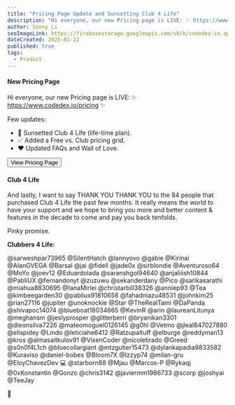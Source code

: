 ```yaml
---
title: "Pricing Page Update and Sunsetting Club 4 Life"
description: "Hi everyone, our new Pricing page is LIVE: ✨ https://www.codedex.io/pricing ✨"
author: Sonny Li
seoImageLink: https://firebasestorage.googleapis.com/v0/b/codedex-io.appspot.com/o/blogs%2Fpricing-page-club-4-life%2Fbanner.png?alt=media&token=a5b258db-57e0-4e17-b4a2-8dc2d547e626
dateCreated: 2025-01-22
published: true
tags:
  - Product
---
```


#### New Pricing Page

Hi everyone, our new Pricing page is LIVE: ✨ https://www.codedex.io/pricing ✨

Few updates:
- 🌅 Sunsetted Club 4 Life (life-time plan).
- ✅ Added a Free vs. Club pricing grid.
- ❤️ Updated FAQs and Wall of Love.

<div style={{ display: "flex", justifyContent: "center", marginBottom: "1.2rem", transform: "scale(.9)" }}>
  <a href="https://www.codedex.io/pricing" style={{ all: "unset" }} target="_blank" and rel="noopener noreferrer"><Button variant="yellow">View Pricing Page</Button></a>
</div>

#### Club 4 Life

And lastly, I want to say THANK YOU THANK YOU to the 84 people that purchased Club 4 Life the past few months. It really means the world to have your support and we hope to bring you more and better content & features in the decade to come and pay you back tenfolds. 

Pinky promise.

**Clubbers 4 Life:**

@sarweshpar73965 @SilentHatch @lannyovo @gabie @Kirinai @AlanGVEGA @Barsal @jai @fidell @jade0x @sirblondie @Aventuroso64 @MoYo @joev12 @EduardoIada @saranshgol94640 @anjaliiish10844 @PabliUX @fernandonyt @zuzuwu @sekanderdany @Pico @sarikasarathi @miahua8830695 @IanaMirlei @christarbill38326 @anniep93 @Tea @kimbeegarden30 @pabliux91810658 @fahadniazu48531 @johnkim25 @rian27116 @jupiter @unoknockie @Star @TheRealTami @DaPanda @shivapoc14074 @blueboat18034665 @KevinR @arin @laureanLitunya @meghansm @jeslyprosper @glitterberri @bryanikan3301 @dleonsilva7226 @mateomoguel0126145 @g0hl @Vetmo @jleal847027880 @elispidey @Lindo @leticiahe6412 @Ratzupaltuff @elburge @reddyman13 @kros @almasaitkulov91 @VixenCoder @nicoletirado @Greed @s0n0f4L1ch @bluecollargiant @mtzgutier15473 @dylankapadia9833582 @Kuraviso @daniel-bobes @Bloom7X @Izzyp74 @milan-gru @EloyChavezDev 💻 @starborn88 @Mjau @Marcos-P @Rykaqj @0xKonstantin @Gonzo @chris3142 @javiermm1986733 @scorp @joshyai @TeeJay

🙏

